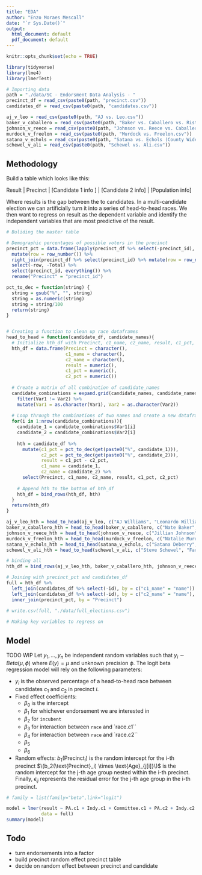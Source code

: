 ```yaml
---
title: "EDA"
author: "Enzo Moraes Mescall"
date: "`r Sys.Date()`"
output:
  html_document: default
  pdf_document: default
---
```


```r
knitr::opts_chunk$set(echo = TRUE)
```

```r
library(tidyverse)
library(lme4)
library(lmerTest)
```

```r
# Importing data
path = "./data/SC - Endorsment Data Analysis - "
precinct_df = read_csv(paste0(path, "precinct.csv"))
candidates_df = read_csv(paste0(path, "candidates.csv"))

aj_v_leo = read_csv(paste0(path, "AJ vs. Leo.csv"))
baker_v_caballero = read_csv(paste0(path, "Baker vs. Caballero vs. Rist vs. et. al.csv"))
johnson_v_reece = read_csv(paste0(path, "Johnson vs. Reece vs. Caballero vs. et. al.csv"))
murdock_v_freelon = read_csv(paste0(path, "Murdock vs. Freelon.csv"))
satana_v_echols = read_csv(paste0(path, "Satana vs. Echols (County Wide).csv"))
schewel_v_ali = read_csv(paste0(path, "Schewel vs. Ali.csv"))
```

## Methodology

Build a table which looks like this:

Result | Precinct | [Candidate 1 info ] | [Candidate 2 info] | [Population info]

Where results is the gap between the to candidates. In a multi-candidate election we can artificially turn it into a series of head-to-head races. We then want to regress on result as the dependent variable and identify the independent variables that are most predictive of the result.

```r
# Buliding the master table

# Demographic percentages of possible voters in the precinct
precinct_pct = data.frame(lapply(precinct_df %>% select(-precinct_id), function(x) x/precinct_df$Total)) %>%
  mutate(row = row_number()) %>%
  right_join(precinct_df %>% select(precinct_id) %>% mutate(row = row_number()), by = "row") %>%
  select(-row, -Total) %>%
  select(precinct_id, everything()) %>%
  rename("Precinct" = "precinct_id") 
```

```r
pct_to_dec = function(string) {
  string = gsub("%", "", string)
  string = as.numeric(string)
  string = string/100
  return(string)
}


# Creating a function to clean up race dataframes
head_to_head = function(candidate_df, candidate_names){
  # Initialize hth_df with Precinct, c1_name, c2_name, result, c1_pct, c2_pct
  hth_df = data.frame(Precinct = character(),
                      c1_name = character(),
                      c2_name = character(),
                      result = numeric(),
                      c1_pct = numeric(),
                      c2_pct = numeric())
  
  # Create a matrix of all combination of candidate_names
  candidate_combinations = expand.grid(candidate_names, candidate_names) %>%
    filter(Var1 != Var2) %>%
    mutate(Var1 = as.character(Var1), Var2 = as.character(Var2))
  
  # Loop through the combinations of two names and create a new dataframe
  for(i in 1:nrow(candidate_combinations)){
    candidate_1 = candidate_combinations$Var1[i]
    candidate_2 = candidate_combinations$Var2[i]
    
    hth = candidate_df %>%
      mutate(c1_pct = pct_to_dec(get(paste0("%", candidate_1))),
             c2_pct = pct_to_dec(get(paste0("%", candidate_2))),
             result = c1_pct - c2_pct,
             c1_name = candidate_1,
             c2_name = candidate_2) %>%
      select(Precinct, c1_name, c2_name, result, c1_pct, c2_pct)
    
    # Append hth to the bottom of hth_df
    hth_df = bind_rows(hth_df, hth)
  }
  return(hth_df)
}
```

```r
aj_v_leo_hth = head_to_head(aj_v_leo, c("AJ Williams", "Leonardo Williams"))
baker_v_caballero_hth = head_to_head(baker_v_caballero, c("Nate Baker", "Javiera Caballero1", "Carl Rist", "Khalilah Karim", "Monique Holsey-Hyman", "Shelia Ann Huggins"))
johnson_v_reece_hth = head_to_head(johnson_v_reece, c("Jillian Johnson", "Charlie Reece", "Javiera Caballero0", "Daniel Meier", "Jacqueline Wagstaff"))
murdock_v_freelon_hth = head_to_head(murdock_v_freelon, c("Natalie Murdock", "Pierce Freelon", "Gray Ellis"))
satana_v_echols_hth = head_to_head(satana_v_echols, c("Satana Deberry", "Roger Echols", "Daniel Meier"))
schewel_v_ali_hth = head_to_head(schewel_v_ali, c("Steve Schewel", "Farad Ali"))
```

```r
# binding all
hth_df = bind_rows(aj_v_leo_hth, baker_v_caballero_hth, johnson_v_reece_hth, murdock_v_freelon_hth, satana_v_echols_hth, schewel_v_ali_hth)
```

```r
# Joining with precinct_pct and candidates_df
full = hth_df %>%
  left_join(candidates_df %>% select(-id), by = c("c1_name" = "name")) %>%
  left_join(candidates_df %>% select(-id), by = c("c2_name" = "name"), suffix = c(".c1", ".c2")) %>%
  inner_join(precinct_pct, by = "Precinct") 
  
# write.csv(full, "./data/full_elections.csv")
```


```r
# Making key variables to regress on 

```

## Model


TODO WIP
Let $y_1,\dots,y_n$ be independent random variables such that $y_i \sim Beta(\mu, \phi)$ where $E(y) = \mu$ and unknown precision $\phi$. The logit beta regression model will rely on the following parameters:

* $y_i$ is the observed percentage of a head-to-head race between candidates $c_1$ and $c_2$ in precinct $i$.
* Fixed effect coefficients:
  + $\beta_0$ is the intercept
  + $\beta_1$ for whichever endorsement we are interested in
  + $\beta_2$ for `incubent`
  + $\beta_3$ for interaction between `race` and `race.c1``
  + $\beta_4$ for interaction between `race` and `race.c2``
  + $\beta_5$ 
  + $\beta_6$ 
* Random effects:
  $b_1(\text{Precinct}_i)$ is the random intercept for the i-th precinct
   $\(b_2(\text{Precinct}_i) \times \text{Age}_{j[i]}\)$ is the random intercept for the j-th age group nested within the i-th precinct.
Finally, $\epsilon_{ij}$ represents the residual error for the j-th age group in the i-th precinct.


```r
# family = list(family="beta",link="logit")

model = lmer(result ~ PA.c1 + Indy.c1 + Committee.c1 + PA.c2 + Indy.c2 + Committee.c2 + (1 + PA.c1 + Committee.c1|Precinct),
             data = full)
summary(model)
```

## Todo
- turn endorsements into a factor
- build precinct random effect precinct table
- decide on random effect between precinct and candidate
